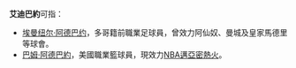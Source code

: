 {{TA|G1=EPL}}
'''艾迪巴約'''可指：
*[[埃曼纽尔·阿德巴约|埃曼纽尔·阿德巴约]]，多哥籍前職業足球員，曾效力阿仙奴、曼城及皇家馬德里等球會。
*[[巴姆·阿德巴約|巴姆·阿德巴約]]，美國職業籃球員，現效力[[NBA|NBA]][[邁亞密熱火|邁亞密熱火]]。

{{Disambiguation|Cat=四字姓氏消歧义}}